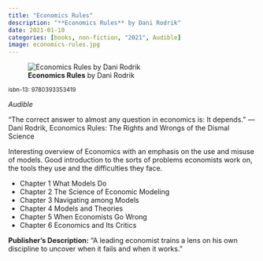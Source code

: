 ```yaml
---
title: "Economics Rules"
description: "**Economics Rules** by Dani Rodrik"
date: 2021-01-10
categories: [books, non-fiction, "2021", Audible]
image: economics-rules.jpg
---
```

![**Economics Rules** by Dani Rodrik](economics-rules.jpg){fig-align="left"}

<sup>isbn-13: 9780393353419</sup>

*Audible*

“The correct answer to almost any question in economics is: It depends.”
― Dani Rodrik, Economics Rules: The Rights and Wrongs of the Dismal Science

Interesting overview of Economics with an emphasis on the use and misuse of models.
Good introduction to the sorts of problems economists work on, the tools they
use and the difficulties they face.

- Chapter 1  What Models Do
- Chapter 2  The Science of Economic Modeling
- Chapter 3  Navigating among Models
- Chapter 4  Models and Theories
- Chapter 5  When Economists Go Wrong
- Chapter 6  Economics and Its Critics

**Publisher's Description:**
"A leading economist trains a lens on his own discipline to uncover when it
fails and when it works."
